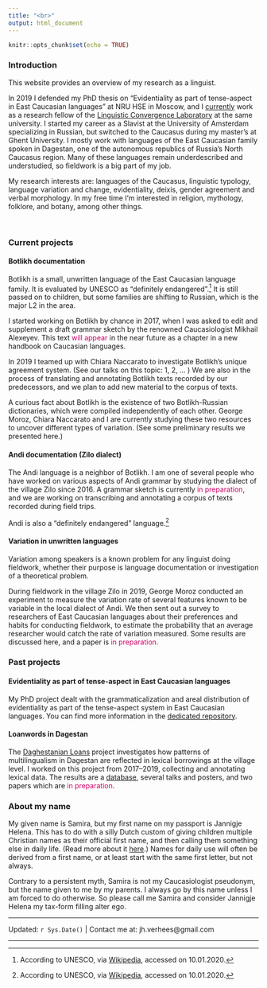 ```yaml
---
title: "<br>"
output: html_document
---
```


```r
knitr::opts_chunk$set(echo = TRUE)
```

### Introduction

This website provides an overview of my research as a linguist. 

In 2019 I defended my PhD thesis on "Evidentiality as part of tense-aspect in East Caucasian languages" at NRU HSE in Moscow, and I [currently](https://www.hse.ru/en/staff/samiraverhees?_r=idm139719052197344) work as a research fellow of the [Linguistic Convergence Laboratory](https://ilcl.hse.ru/en/) at the same university. I started my career as a Slavist at the University of Amsterdam specializing in Russian, but switched to the Caucasus during my master's at Ghent University. I mostly work with languages of the East Caucasian family spoken in Dagestan, one of the autonomous republics of Russia's North Caucasus region. Many of these languages remain underdescribed and understudied, so fieldwork is a big part of my job.

My research interests are: languages of the Caucasus, linguistic typology, language variation and change, evidentiality, deixis, gender agreement and verbal morphology. In my free time I'm interested in religion, mythology, folklore, and botany, among other things.

<br>

### Current projects

#### Botlikh documentation
Botlikh is a small, unwritten language of the East Caucasian language family. It is evaluated by UNESCO as "definitely endangered".[^1] It is still passed on to children, but some families are shifting to Russian, which is the major L2 in the area.

[^1]: According to UNESCO, via [Wikipedia](https://en.wikipedia.org/wiki/List_of_endangered_languages_in_Russia), accessed on 10.01.2020.

I started working on Botlikh by chance in 2017, when I was asked to edit and supplement a draft grammar sketch by the renowned Caucasiologist Mikhail Alexeyev. This text <span style="color: #CC0066;">will appear</span> in the near future as a chapter in a new handbook on Caucasian languages.

In 2019 I teamed up with Chiara Naccarato to investigate Botlikh's unique agreement system. (See our talks on this topic: 1, 2, ... ) We are also in the process of translating and annotating Botlikh texts recorded by our predecessors, and we plan to add new material to the corpus of texts.

A curious fact about Botlikh is the existence of two Botlikh-Russian dictionaries, which were compiled independently of each other. George Moroz, Chiara Naccarato and I are currently studying these two resources to uncover different types of variation. (See some preliminary results we presented here.)

#### Andi documentation (Zilo dialect)
The Andi language is a neighbor of Botlikh. I am one of several people who have worked on various aspects of Andi grammar by studying the dialect of the village Zilo since 2016. A grammar sketch is currently <span style="color: #CC0066;">in preparation</span>, and we are working on transcribing and annotating a corpus of texts recorded during field trips.

Andi is also a "definitely endangered" language.[^1]

#### Variation in unwritten languages
Variation among speakers is a known problem for any linguist doing fieldwork, whether their purpose is language documentation or investigation of a theoretical problem.

During fieldwork in the village Zilo in 2019, George Moroz conducted an experiment to measure the variation rate of several features known to be variable in the local dialect of Andi. We then sent out a survey to researchers of East Caucasian languages about their preferences and habits for conducting fieldwork, to estimate the probability that an average researcher would catch the rate of variation measured. Some results are discussed here, and a paper is <span style="color: #CC0066;">in preparation.</span>

### Past projects

#### Evidentiality as part of tense-aspect in East Caucasian languages
My PhD project dealt with the grammaticalization and areal distribution of evidentiality as part of the tense-aspect system in East Caucasian languages. You can find more information in the [dedicated repository](https://github.com/sverhees/dissertation_evidentiality).

#### Loanwords in Dagestan
The [Daghestanian Loans](https://ilcl.hse.ru/en/projects) project investigates how patterns of multilingualism in Dagestan are reflected in lexical borrowings at the village level. I worked on this project from 2017--2019, collecting and annotating lexical data. The results are a [database](https://lingconlab.github.io/Dagloan_database/DL_database.html), several talks and posters, and two papers which are <span style="color: #CC0066;">in preparation</span>.

### About my name
My given name is Samira, but my first name on my passport is Jannigje Helena. This has to do with a silly Dutch custom of giving children multiple Christian names as their official first name, and then calling them something else in daily life. (Read more about it [here](https://dutchreview.com/featured/what-is-a-roepnaam-explained/).) Names for daily use will often be derived from a first name, or at least start with the same first letter, but not always.

Contrary to a persistent myth, Samira is not my Caucasiologist pseudonym, but the name given to me by my parents. I always go by this name unless I am forced to do otherwise. So please call me Samira and consider Jannigje Helena my tax-form filling alter ego.


---

Updated: `r Sys.Date()` | Contact me at: jh.verhees@gmail.com

---